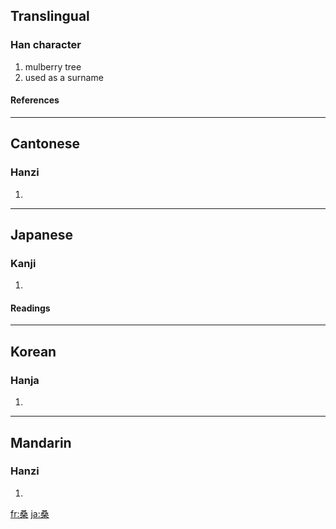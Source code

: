 {{see|桒}}

==Translingual==
===Han character===
{{Han char|rn=75|rad=木|as=06|sn=10|four=1790<sub>4</sub>|canj=水水水木 (EEED)}}
# mulberry tree
# used as a surname
====References====
{{Han ref|kx=0526.010|dkj=14772|dj=0914.140|hdz=21209.030|uh=6851|ud=26705|bh=AEE1|bd=44769}}

----
==Cantonese==
===Hanzi===
{{yue-hanzi|jyut=|y=song1}}
# {{defn|Cantonese}}

----
==Japanese==
===Kanji===
{{ja-kanji|grade=c|rs=木06}}
# {{defn|Japanese}} 
====Readings====
{{ja-readings|on=[[そう]] (sō)|kun=[[くわ]] (kuwa)}}

----
==Korean==
===Hanja===
{{ko-hanja|hangeul=상|eumhun=|rv=sang|mr=sang|y=sang}}
# {{defn|Korean}}

----
==Mandarin==
===Hanzi===
{{cmn-hanzi|pin=[[sāng]] (sang1)|wg=sang<sup>1</sup>}}
# {{defn|Mandarin}}

[[fr:桑]]
[[ja:桑]]